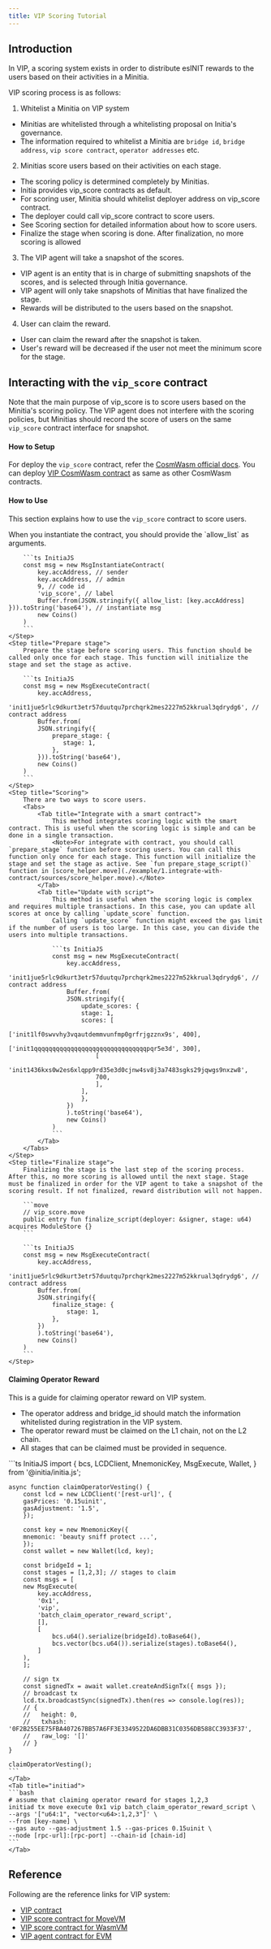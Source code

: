 ```yaml
---
title: VIP Scoring Tutorial
---
```


## Introduction

In VIP, a scoring system exists in order to distribute esINIT rewards to the users based on their activities in a Minitia.

VIP scoring process is as follows:

1. Whitelist a Minitia on VIP system
- Minitias are whitelisted through a whitelisting proposal on Initia's governance.
- The information required to whitelist a Minitia are `bridge id`, `bridge address`, `vip score contract`, `operator addresses` etc.
2. Minitias score users based on their activities on each stage.
- The scoring policy is determined completely by Minitias.
- Initia provides vip_score contracts as default.
- For scoring user, Minitia should whitelist deployer address on vip_score contract.
- The deployer could call vip_score contract to score users.
- See Scoring section for detailed information about how to score users.
- Finalize the stage when scoring is done. After finalization, no more scoring is allowed
3. The VIP agent will take a snapshot of the scores.
- VIP agent is an entity that is in charge of submitting snapshots of the scores, and is selected through Initia governance.
- VIP agent will only take snapshots of Minitias that have finalized the stage.
- Rewards will be distributed to the users based on the snapshot.
4. User can claim the reward.
- User can claim the reward after the snapshot is taken.
- User's reward will be decreased if the user not meet the minimum score for the stage.

## Interacting with the `vip_score` contract

Note that the main purpose of vip_score is to score users based on the Minitia's scoring policy. The VIP agent does not interfere with the scoring policies, but Minitias should record the score of users on the same `vip_score` contract interface for snapshot.

#### How to Setup

For deploy the `vip_score` contract, refer the [CosmWasm official docs](https://docs.cosmwasm.com/). 
You can deploy [VIP CosmWasm contract](https://github.com/initia-labs/vip-cosmwasm) as same as other CosmWasm contracts.

#### How to Use

This section explains how to use the `vip_score` contract to score users.

<Steps>
    <Step title="Whitelist deployer">
        When you instantiate the contract, you should provide the `allow_list` as arguments.

        ```ts InitiaJS
        const msg = new MsgInstantiateContract(
            key.accAddress, // sender
            key.accAddress, // admin
            9, // code id
            'vip_score', // label
            Buffer.from(JSON.stringify({ allow_list: [key.accAddress] })).toString('base64'), // instantiate msg
            new Coins()
        )
        ```
    </Step>
    <Step title="Prepare stage">
        Prepare the stage before scoring users. This function should be called only once for each stage. This function will initialize the stage and set the stage as active.
    
        ```ts InitiaJS
        const msg = new MsgExecuteContract(
            key.accAddress,
            'init1jue5rlc9dkurt3etr57duutqu7prchqrk2mes2227m52kkrual3qdrydg6', // contract address
            Buffer.from(
            JSON.stringify({
                prepare_stage: {
                   stage: 1,
                },
            })).toString('base64'),
            new Coins()
        )
        ```
    </Step> 
    <Step title="Scoring">
        There are two ways to score users.
        <Tabs>
            <Tab title="Integrate with a smart contract">
                This method integrates scoring logic with the smart contract. This is useful when the scoring logic is simple and can be done in a single transaction. 
                <Note>For integrate with contract, you should call `prepare_stage` function before scoring users. You can call this function only once for each stage. This function will initialize the stage and set the stage as active. See `fun prepare_stage_script()` function in [score_helper.move](./example/1.integrate-with-contract/sources/score_helper.move).</Note>            
            </Tab>
            <Tab title="Update with script">
                This method is useful when the scoring logic is complex and requires multiple transactions. In this case, you can update all scores at once by calling `update_score` function.
                Calling `update_score` function might exceed the gas limit if the number of users is too large. In this case, you can divide the users into multiple transactions. 

                ```ts InitiaJS
                const msg = new MsgExecuteContract(
                    key.accAddress,
                    'init1jue5rlc9dkurt3etr57duutqu7prchqrk2mes2227m52kkrual3qdrydg6', // contract address
                    Buffer.from(
                    JSON.stringify({
                        update_scores: {
                        stage: 1,
                        scores: [
                            ['init1lf0swvvhy3vqautdemmvunfmp0grfrjgzznx9s', 400],
                            ['init1qqqqqqqqqqqqqqqqqqqqqqqqqqqqqqqpqr5e3d', 300],
                            [
                            'init1436kxs0w2es6xlqpp9rd35e3d0cjnw4sv8j3a7483sgks29jqwgs9nxzw8',
                            700,
                            ],
                        ],
                        },
                    })
                    ).toString('base64'),
                    new Coins()
                )
                ```
            </Tab>
        </Tabs>
    </Step>
    <Step title="Finalize stage">
        Finalizing the stage is the last step of the scoring process. After this, no more scoring is allowed until the next stage. Stage must be finalized in order for the VIP agent to take a snapshot of the scoring result. If not finalized, reward distribution will not happen. 

        ```move
        // vip_score.move
        public entry fun finalize_script(deployer: &signer, stage: u64) acquires ModuleStore {}
        ```

        ```ts InitiaJS
        const msg = new MsgExecuteContract(
            key.accAddress,
            'init1jue5rlc9dkurt3etr57duutqu7prchqrk2mes2227m52kkrual3qdrydg6', // contract address
            Buffer.from(
            JSON.stringify({
                finalize_stage: {
                    stage: 1,
                },
            })
            ).toString('base64'),
            new Coins()
        )
        ```
    </Step>
</Steps>


#### Claiming Operator Reward

This is a guide for claiming operator reward on VIP system. 

- The operator address and bridge_id should match the information whitelisted during registration in the VIP system. 
- The operator reward must be claimed on the L1 chain, not on the L2 chain.
- All stages that can be claimed must be provided in sequence.

<Tabs>
    <Tab title="InitiaJS">
    ```ts InitiaJS
    import {
        bcs,
        LCDClient,
        MnemonicKey,
        MsgExecute,
        Wallet,
    } from '@initia/initia.js';
    
    async function claimOperatorVesting() {
        const lcd = new LCDClient('[rest-url]', {
        gasPrices: '0.15uinit',
        gasAdjustment: '1.5',
        });
    
        const key = new MnemonicKey({
        mnemonic: 'beauty sniff protect ...',
        });
        const wallet = new Wallet(lcd, key);

        const bridgeId = 1;
        const stages = [1,2,3]; // stages to claim
        const msgs = [
        new MsgExecute(
            key.accAddress,
            '0x1',
            'vip',
            'batch_claim_operator_reward_script',
            [],
            [
                bcs.u64().serialize(bridgeId).toBase64(),
                bcs.vector(bcs.u64()).serialize(stages).toBase64(),
            ]
        ),
        ];
    
        // sign tx
        const signedTx = await wallet.createAndSignTx({ msgs });
        // broadcast tx
        lcd.tx.broadcastSync(signedTx).then(res => console.log(res));
        // {
        //   height: 0,
        //   txhash: '0F2B255EE75FBA407267BB57A6FF3E3349522DA6DBB31C0356DB588CC3933F37',
        //   raw_log: '[]'
        // }
    }
    
    claimOperatorVesting();
    ```
    </Tab>
    <Tab title="initiad">
    ```bash
    # assume that claiming operator reward for stages 1,2,3
    initiad tx move execute 0x1 vip batch_claim_operator_reward_script \
    --args '["u64:1", "vector<u64>:1,2,3"]' \ 
    --from [key-name] \
    --gas auto --gas-adjustment 1.5 --gas-prices 0.15uinit \
    --node [rpc-url]:[rpc-port] --chain-id [chain-id]
    ```
    </Tab>
</Tabs>

## Reference

Following are the reference links for VIP system:
- [VIP contract](https://github.com/initia-labs/vip-contract)
- [VIP score contract for MoveVM](https://github.com/initia-labs/vip-scoring-tutorial)
- [VIP score contract for WasmVM](https://github.com/initia-labs/vip-cosmwasm)
- [VIP agent contract for EVM](https://github.com/initia-labs/vip-evm)